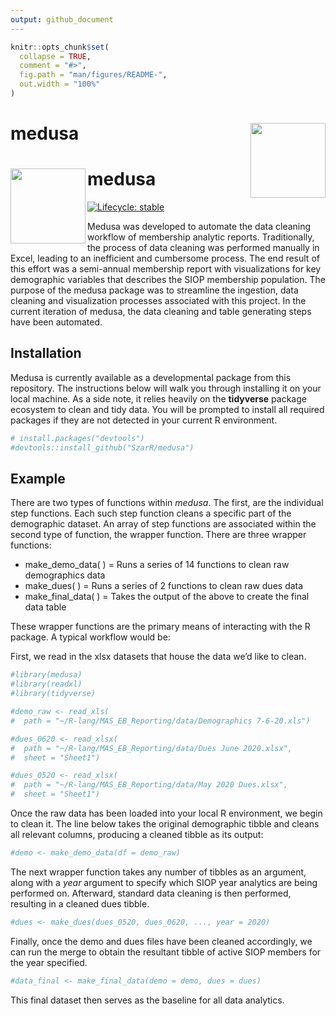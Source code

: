 ```yaml
---
output: github_document
---
```


```r
knitr::opts_chunk$set(
  collapse = TRUE,
  comment = "#>",
  fig.path = "man/figures/README-",
  out.width = "100%"
)
```

# medusa <img src="man/figures/logo.png" align="right" width="120" />
# medusa <img src="man/figures/mas_logo.png" align="left" width="120" />

  
<!-- badges: start -->
[![Lifecycle: stable](https://img.shields.io/badge/lifecycle-stable-brightgreen.svg)](https://www.tidyverse.org/lifecycle/#stable)

<!-- badges: end -->

Medusa was developed to automate the data cleaning workflow of membership
analytic reports. Traditionally, the process of data cleaning was performed
manually in Excel, leading to an inefficient and cumbersome process. The end
result of this effort was a semi-annual membership report with visualizations
for key demographic variables that describes the SIOP membership population. The
purpose of the medusa package was to streamline the ingestion, data cleaning and
visualization processes associated with this project. In the current iteration
of medusa, the data cleaning and table generating steps have been automated.

## Installation

Medusa is currently available as a developmental package from this repository. 
The instructions below will walk you through installing it on your local machine.
As a side note, it relies heavily on the **tidyverse** package ecosystem to clean
and tidy data. You will be prompted to install all required packages if they are
not detected in your current R environment.

``` r
# install.packages("devtools")
#devtools::install_github("SzarR/medusa")
```

## Example

There are two types of functions within *medusa*. The first, are the individual
step functions. Each such step function cleans a specific part of the demographic
dataset. An array of step functions are associated within the second type of
function, the wrapper function. There are three wrapper functions:

* make_demo_data( ) = Runs a series of 14 functions to clean raw demographics data
* make_dues( ) = Runs a series of 2 functions to clean raw dues data
* make_final_data( ) = Takes the output of the above to create the final data table

These wrapper functions are the primary means of interacting with the R package. 
A typical workflow would be:

First, we read in the xlsx datasets that house the data we'd like to clean.

```r
#library(medusa)
#library(readxl)
#library(tidyverse)

#demo_raw <- read_xls(
#  path = "~/R-lang/MAS_EB_Reporting/data/Demographics 7-6-20.xls")

#dues_0620 <- read_xlsx(
#  path = "~/R-lang/MAS_EB_Reporting/data/Dues June 2020.xlsx",
#  sheet = "Sheet1")

#dues_0520 <- read_xlsx(
#  path = "~/R-lang/MAS_EB_Reporting/data/May 2020 Dues.xlsx",
#  sheet = "Sheet1")
```

Once the raw data has been loaded into your local R environment, we begin to
clean it. The line below takes the original demographic tibble and cleans all
relevant columns, producing a cleaned tibble as its output:

```r
#demo <- make_demo_data(df = demo_raw)
```

The next wrapper function takes any number of tibbles as an argument, along
with a *year* argument to specify which SIOP year analytics are being performed 
on. Afterward, standard data cleaning is then performed, resulting in a cleaned
dues tibble.

```r
#dues <- make_dues(dues_0520, dues_0620, ..., year = 2020)
```

Finally, once the demo and dues files have been cleaned accordingly, we can run
the merge to obtain the resultant tibble of active SIOP members for the year
specified.

```r
#data_final <- make_final_data(demo = demo, dues = dues)
```

This final dataset then serves as the baseline for all data analytics.
